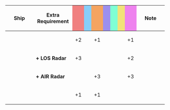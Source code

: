 {|class="wikitable" style="width:100%; text-align: center; vertical-align: middle;"
|-
! style="width: 20%;" | Ship
! style="width: 25%;" | Extra Requirement
! style="width: 5%; background-color: lightcoral;" | {{Firepower}}
! style="width: 5%; background-color: lightskyblue;" | {{Torpedo}}
! style="width: 5%; background-color: sandybrown;" | {{AA}}
! style="width: 5%; background-color: #9C8FEE;" | {{ASW}}
! style="width: 5%; background-color: #7fffd4;" | {{LOS}}
! style="width: 5%; background-color: #F2E279;" | {{Armor}}
! style="width: 5%; background-color: violet;" | {{Evasion}}
! style="width: 20%;" | Note
|-
! rowspan="3"|{{ShipLink|Ooyodo/Kai}}
| style="text-align:left;" | 
| +2 || || +1 || || || || +1
| style="text-align:left;" | 
|-
| style="text-align:left;" | '''+ LOS Radar'''
| +3 || || || || || || +2
| style="text-align:left;" | 
|-
| style="text-align:left;" | '''+ AIR Radar'''
| || || +3 || || || || +3
| style="text-align:left;" | 
|-
! {{ShipLink|Ooyodo}}<br/>{{ShipLink|Mogami|Mikuma|Suzuya|Kumano|text=Mogami-class|link_class=Mogami}}
| style="text-align:left;" | 
| +1 || || +1 || || || || 
| style="text-align:left;" | 
|}
